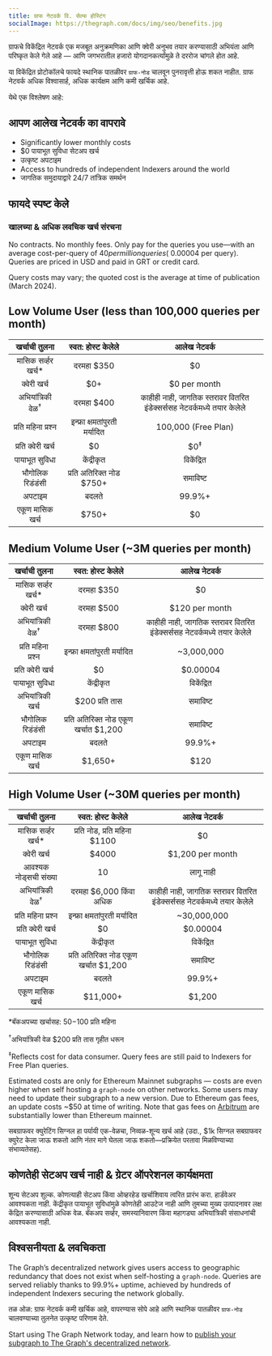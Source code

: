 ```yaml
---
title: ग्राफ नेटवर्क वि. सेल्फ होस्टिंग
socialImage: https://thegraph.com/docs/img/seo/benefits.jpg
---
```


ग्राफचे विकेंद्रित नेटवर्क एक मजबूत अनुक्रमणिका आणि क्वेरी अनुभव तयार करण्यासाठी अभियंता आणि परिष्कृत केले गेले आहे — आणि जगभरातील हजारो योगदानकर्त्यांमुळे ते दररोज चांगले होत आहे.

या विकेंद्रित प्रोटोकॉलचे फायदे स्थानिक पातळीवर `ग्राफ-नोड` चालवून पुनरावृत्ती होऊ शकत नाहीत. ग्राफ नेटवर्क अधिक विश्वासार्ह, अधिक कार्यक्षम आणि कमी खर्चिक आहे.

येथे एक विश्लेषण आहे:

## आपण आलेख नेटवर्क का वापरावे

- Significantly lower monthly costs
- $0 पायाभूत सुविधा सेटअप खर्च
- उत्कृष्ट अपटाइम
- Access to hundreds of independent Indexers around the world
- जागतिक समुदायाद्वारे 24/7 तांत्रिक समर्थन

## फायदे स्पष्ट केले

### खालच्या & अधिक लवचिक खर्च संरचना

No contracts. No monthly fees. Only pay for the queries you use—with an average cost-per-query of $40 per million queries (~$0.00004 per query). Queries are priced in USD and paid in GRT or credit card.

Query costs may vary; the quoted cost is the average at time of publication (March 2024).

## Low Volume User (less than 100,000 queries per month)

| खर्चाची तुलना | स्वत: होस्ट केलेले | आलेख नेटवर्क |
| :-: | :-: | :-: |
| मासिक सर्व्हर खर्च\* | दरमहा $350 | $0 |
| क्वेरी खर्च | $0+ | $0 per month |
| अभियांत्रिकी वेळ<sup>†</sup> | दरमहा $400 | काहीही नाही, जागतिक स्तरावर वितरित इंडेक्सर्ससह नेटवर्कमध्ये तयार केलेले |
| प्रति महिना प्रश्न | इन्फ्रा क्षमतांपुरती मर्यादित | 100,000 (Free Plan) |
| प्रति क्वेरी खर्च | $0 | $0<sup>‡</sup> |
| पायाभूत सुविधा | केंद्रीकृत | विकेंद्रित |
| भौगोलिक रिडंडंसी | प्रति अतिरिक्त नोड $750+ | समाविष्ट |
| अपटाइम | बदलते | 99.9%+ |
| एकूण मासिक खर्च | <span className="highlight-row" />$750+ | $0 |

## Medium Volume User (~3M queries per month)

| खर्चाची तुलना | स्वत: होस्ट केलेले | आलेख नेटवर्क |
| :-: | :-: | :-: |
| मासिक सर्व्हर खर्च\* | दरमहा $350 | $0 |
| क्वेरी खर्च | दरमहा $500 | $120 per month |
| अभियांत्रिकी वेळ<sup>†</sup> | दरमहा $800 | काहीही नाही, जागतिक स्तरावर वितरित इंडेक्सर्ससह नेटवर्कमध्ये तयार केलेले |
| प्रति महिना प्रश्न | इन्फ्रा क्षमतांपुरती मर्यादित | ~3,000,000 |
| प्रति क्वेरी खर्च | $0 | $0.00004 |
| पायाभूत सुविधा | केंद्रीकृत | विकेंद्रित |
| अभियांत्रिकी खर्च | $200 प्रति तास | समाविष्ट |
| भौगोलिक रिडंडंसी | प्रति अतिरिक्त नोड एकूण खर्चात $1,200 | समाविष्ट |
| अपटाइम | बदलते | 99.9%+ |
| एकूण मासिक खर्च | <span className="highlight-row" /> $1,650+ | $120 |

## High Volume User (~30M queries per month)

| खर्चाची तुलना | स्वत: होस्ट केलेले | आलेख नेटवर्क |
| :-: | :-: | :-: |
| मासिक सर्व्हर खर्च\* | प्रति नोड, प्रति महिना $1100 | $0 |
| क्वेरी खर्च | $4000 | $1,200 per month |
| आवश्यक नोड्सची संख्या | 10 | लागू नाही |
| अभियांत्रिकी वेळ<sup>†</sup> | दरमहा $6,000 किंवा अधिक | काहीही नाही, जागतिक स्तरावर वितरित इंडेक्सर्ससह नेटवर्कमध्ये तयार केलेले |
| प्रति महिना प्रश्न | इन्फ्रा क्षमतांपुरती मर्यादित | ~30,000,000 |
| प्रति क्वेरी खर्च | $0 | $0.00004 |
| पायाभूत सुविधा | केंद्रीकृत | विकेंद्रित |
| भौगोलिक रिडंडंसी | प्रति अतिरिक्त नोड एकूण खर्चात $1,200 | समाविष्ट |
| अपटाइम | बदलते | 99.9%+ |
| एकूण मासिक खर्च | <span className="highlight-row" /> $11,000+ | $1,200 |

\*बॅकअपच्या खर्चासह: $50-$100 प्रति महिना

<sup>†</sup>अभियांत्रिकी वेळ $200 प्रति तास गृहीत धरून

<sup>‡</sup>Reflects cost for data consumer. Query fees are still paid to Indexers for Free Plan queries.

Estimated costs are only for Ethereum Mainnet subgraphs — costs are even higher when self hosting a `graph-node` on other networks. Some users may need to update their subgraph to a new version. Due to Ethereum gas fees, an update costs ~$50 at time of writing. Note that gas fees on [Arbitrum](/archived/arbitrum/arbitrum-faq/) are substantially lower than Ethereum mainnet.

सबग्राफवर क्युरेटिंग सिग्नल हा पर्यायी एक-वेळचा, निव्वळ-शून्य खर्च आहे (उदा., $1k सिग्नल सबग्राफवर क्युरेट केला जाऊ शकतो आणि नंतर मागे घेतला जाऊ शकतो—प्रक्रियेत परतावा मिळविण्याच्या संभाव्यतेसह).

## कोणतेही सेटअप खर्च नाही & ग्रेटर ऑपरेशनल कार्यक्षमता

शून्य सेटअप शुल्क. कोणत्याही सेटअप किंवा ओव्हरहेड खर्चाशिवाय त्वरित प्रारंभ करा. हार्डवेअर आवश्यकता नाही. केंद्रीकृत पायाभूत सुविधांमुळे कोणतेही आउटेज नाही आणि तुमच्या मुख्य उत्पादनावर लक्ष केंद्रित करण्यासाठी अधिक वेळ. बॅकअप सर्व्हर, समस्यानिवारण किंवा महागड्या अभियांत्रिकी संसाधनांची आवश्यकता नाही.

## विश्वसनीयता & लवचिकता

The Graph’s decentralized network gives users access to geographic redundancy that does not exist when self-hosting a `graph-node`. Queries are served reliably thanks to 99.9%+ uptime, achieved by hundreds of independent Indexers securing the network globally.

तळ ओळ: ग्राफ नेटवर्क कमी खर्चिक आहे, वापरण्यास सोपे आहे आणि स्थानिक पातळीवर `ग्राफ-नोड` चालवण्याच्या तुलनेत उत्कृष्ट परिणाम देते.

Start using The Graph Network today, and learn how to [publish your subgraph to The Graph's decentralized network](/subgraphs/quick-start/).
